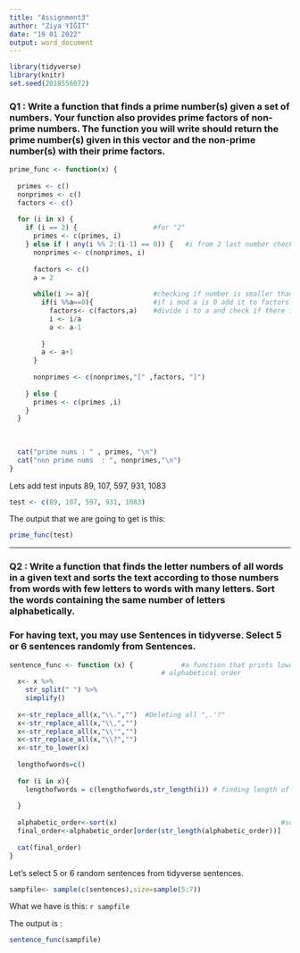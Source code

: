 ---
title: "Assignment3"
author: "Ziya YİĞİT"
date: "19 01 2022"
output: word_document
---

```{r include = FALSE}
library(tidyverse)
library(knitr)
set.seed(2018556072)
```

### Q1 : Write a function that finds a prime number(s) given a set of numbers. Your function also provides prime factors of non-prime numbers. The function you will write should return the prime number(s) given in this vector and the non-prime number(s) with their prime factors.

```{r}
prime_func <- function(x) {
  
  primes <- c()
  nonprimes <- c()
  factors <- c()
  
  for (i in x) {
    if (i == 2) {                   #for "2" 
      primes <- c(primes, i)
    } else if ( any(i %% 2:(i-1) == 0)) {   #i from 2 last number checking if we can divide the number
      nonprimes <- c(nonprimes, i)          
      
      factors <- c()
      a = 2
      
      while(i >= a){                #checking if number is smaller than a, then looking for prime factor
        if(i %%a==0){               #if i mod a is 0 add it to factors
          factors<- c(factors,a)    #divide i to a and check if there is lower factor(a-1)
          i <- i/a
          a <- a-1
          
        }
        a <- a+1                    
      }
      
      nonprimes <- c(nonprimes,"[" ,factors, "]")
      
    } else { 
      primes <- c(primes ,i)
    }
  }
  
  
  
  cat("prime nums : " , primes, "\n")
  cat("non prime nums  : ", nonprimes,"\n")
}

```
Lets add test inputs 89, 107, 597, 931, 1083

```{r include=FALSE}
test <- c(89, 107, 597, 931, 1083)
```


The output that we are going to get is this:
```{r echo=FALSE, comment=NA}
prime_func(test)
```


---
### Q2 : Write a function that finds the letter numbers of all words in a given text and sorts the text according to those numbers from words with few letters to words with many letters. Sort the words containing the same number of letters alphabetically.

### For having text, you may use Sentences in tidyverse. Select 5 or 6 sentences randomly from Sentences.

```{r}
sentence_func <- function (x) {            #a function that prints lowest string length words in
                                      # alphabetical order
  x<- x %>%                           
    str_split(" ") %>%
    simplify()
  
  x<-str_replace_all(x,"\\.","")  #Deleting all ",.'?"
  x<-str_replace_all(x,"\\,","")
  x<-str_replace_all(x,"\\'","")
  x<-str_replace_all(x,"\\?","")
  x<-str_to_lower(x)
  
  lengthofwords=c() 
  
  for (i in x){                                     
    lengthofwords = c(lengthofwords,str_length(i)) # finding length of all words
    
  }
  
  alphabetic_order<-sort(x)                                         #sort and order
  final_order<-alphabetic_order[order(str_length(alphabetic_order))]
  
  cat(final_order)
}
```

Let's select 5 or 6 random sentences from tidyverse sentences.

```{r}
sampfile<- sample(c(sentences),size=sample(5:7))
```

What we have is this: `r sampfile`


The output is :
```{r echo=FALSE, comment=NA}
sentence_func(sampfile)
```


